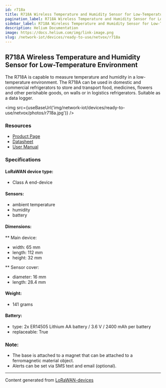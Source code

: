 ```yaml
---
id: r718a
title: R718A Wireless Temperature and Humidity Sensor for Low-Temperature Environment
pagination_label: R718A Wireless Temperature and Humidity Sensor for Low-Temperature Environment
sidebar_label: R718A Wireless Temperature and Humidity Sensor for Low-Temperature Environment
description: Helium Documentation
image: https://docs.helium.com/img/link-image.png
slug: /network-iot/devices/ready-to-use/netvox/r718a
---
```



## R718A Wireless Temperature and Humidity Sensor for Low-Temperature Environment

The R718A is capable to measure temperature and humidity in a low-temperature environment. The R718A
can be used in domestic and commercial refrigerators to store and transport food, medicines, flowers
and other perishable goods, on walls or in logistics refrigerators. Suitable as a data logger.

<img src={useBaseUrl('img/network-iot/devices/ready-to-use/netvox/photos/r718a.jpg')} />

### Resources

- [Product Page](http://www.netvox.com.tw/product.asp?pro=R718A)
- [Datasheet](http://www.netvox.com.tw/um/R718A/R718Adatasheet.pdf)
- [User Manual](http://www.netvox.com.tw/um/R718A/R718AUsermanual.pdf)

### Specifications

#### LoRaWAN device type:

- Class A end-device

#### Sensors:

- ambient temperature
- humidity
- battery

#### Dimensions:

\*\* Main device:

- width: 65 mm
- length: 112 mm
- height: 32 mm

\*\* Sensor cover:

- diameter: 16 mm
- length: 28.4 mm

#### Weight:

- 141 grams

#### Battery:

- type: 2x ER14505 Lithium AA battery / 3.6 V / 2400 mAh per battery
- replaceable: True

### Note:

- The base is attached to a magnet that can be attached to a ferromagnetic material object.
- Alerts can be set via SMS text and email (optional).

---

Content generated from [LoRaWAN-devices](https://github.com/TheThingsNetwork/lorawan-devices)
